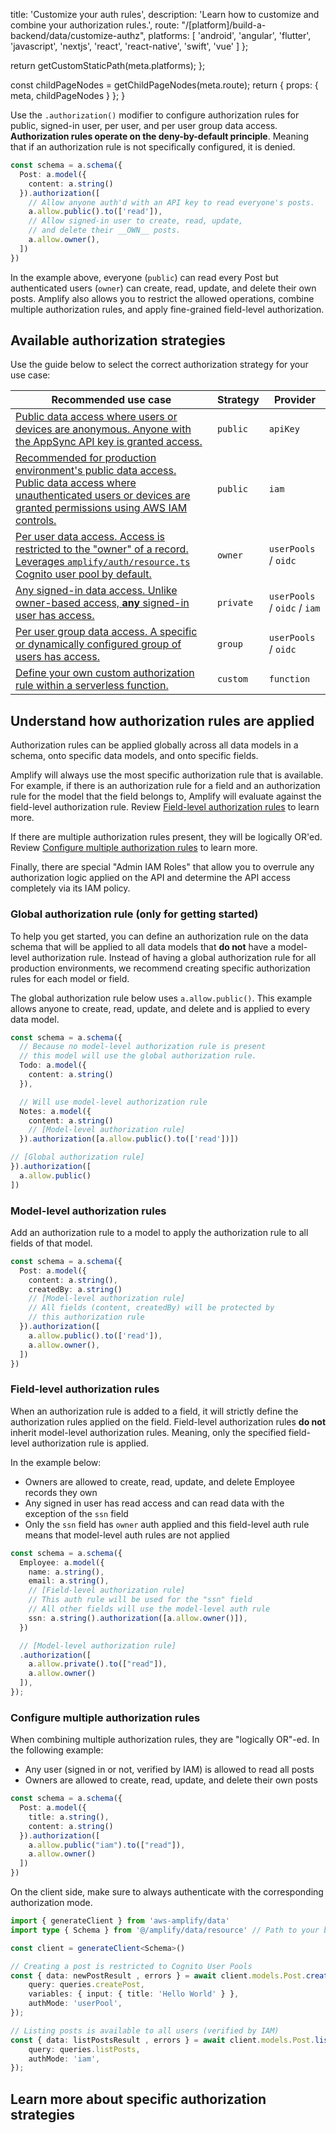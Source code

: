 
  title: 'Customize your auth rules',
  description: 'Learn how to customize and combine your authorization rules.',
  route: "/[platform]/build-a-backend/data/customize-authz",
  platforms: [
    'android',
    'angular',
    'flutter',
    'javascript',
    'nextjs',
    'react',
    'react-native',
    'swift',
    'vue'
  ]
};

  return getCustomStaticPath(meta.platforms);
};

  const childPageNodes = getChildPageNodes(meta.route);
  return {
    props: {
      meta,
      childPageNodes
    }
  };
}


Use the `.authorization()` modifier to configure authorization rules for public, signed-in user, per user, and per user group data access. **Authorization rules operate on the deny-by-default principle**. Meaning that if an authorization rule is not specifically configured, it is denied.

```ts
const schema = a.schema({
  Post: a.model({
    content: a.string()
  }).authorization([
    // Allow anyone auth'd with an API key to read everyone's posts.
    a.allow.public().to(['read']),
    // Allow signed-in user to create, read, update,
    // and delete their __OWN__ posts.
    a.allow.owner(),
  ])
})
```
In the example above, everyone (`public`) can read every Post but authenticated users (`owner`) can create, read, update, and delete their own posts. Amplify also allows you to restrict the allowed operations, combine multiple authorization rules, and apply fine-grained field-level authorization.

## Available authorization strategies

Use the guide below to select the correct authorization strategy for your use case:

| **Recommended use case** | **Strategy** | **Provider** |
|---|---|---|
| [Public data access where users or devices are anonymous. Anyone with the AppSync API key is granted access.](/[platform]/build-a-backend/data/customize-authz/public-data-access) | `public` | `apiKey` |
| [Recommended for production environment's public data access. Public data access where unauthenticated users or devices are granted permissions using AWS IAM controls.](/[platform]/build-a-backend/data/customize-authz/public-data-access/#add-public-authorization-rule-using-iam-authentication) | `public` | `iam` |
| [Per user data access. Access is restricted to the "owner" of a record. Leverages `amplify/auth/resource.ts` Cognito user pool by default.](/[platform]/build-a-backend/data/customize-authz/per-user-per-owner-data-access) | `owner` | `userPools` / `oidc` |
| [Any signed-in data access. Unlike owner-based access, **any** signed-in user has access.](/[platform]/build-a-backend/data/customize-authz/signed-in-user-data-access) | `private` | `userPools` / `oidc` / `iam` |
| [Per user group data access. A specific or dynamically configured group of users has access.](/[platform]/build-a-backend/data/customize-authz/user-group-based-data-access) | `group` | `userPools` / `oidc` |
| [Define your own custom authorization rule within a serverless function.](/[platform]/build-a-backend/data/customize-authz/custom-data-access-patterns) | `custom` | `function` |

## Understand how authorization rules are applied

Authorization rules can be applied globally across all data models in a schema, onto specific data models, and onto specific fields.

Amplify will always use the most specific authorization rule that is available. For example, if there is an authorization rule for a field and an authorization rule for the model that the field belongs to, Amplify will evaluate against the field-level authorization rule. Review [Field-level authorization rules](#field-level-authorization-rules) to learn more.

If there are multiple authorization rules present, they will be logically OR'ed. Review [Configure multiple authorization rules](#configure-multiple-authorization-rules) to learn more.

Finally, there are special "Admin IAM Roles" that allow you to overrule any authorization logic applied on the API and determine the API access completely via its IAM policy.

### Global authorization rule (only for getting started)

To help you get started, you can define an authorization rule on the data schema that will be applied to all data models that **do not** have a model-level authorization rule. Instead of having a global authorization rule for all production environments, we recommend creating specific authorization rules for each model or field.

The global authorization rule below uses `a.allow.public()`. This example allows anyone to create, read, update, and delete and is applied to every data model.

```ts
const schema = a.schema({
  // Because no model-level authorization rule is present
  // this model will use the global authorization rule.
  Todo: a.model({
    content: a.string()
  }),

  // Will use model-level authorization rule
  Notes: a.model({
    content: a.string()
    // [Model-level authorization rule]
  }).authorization([a.allow.public().to(['read'])])

// [Global authorization rule]
}).authorization([
  a.allow.public()
])
```

### Model-level authorization rules

Add an authorization rule to a model to apply the authorization rule to all fields of that model.

```ts
const schema = a.schema({
  Post: a.model({
    content: a.string(),
    createdBy: a.string()
    // [Model-level authorization rule]
    // All fields (content, createdBy) will be protected by
    // this authorization rule
  }).authorization([
    a.allow.public().to(['read']),
    a.allow.owner(),
  ])
})
```

### Field-level authorization rules

When an authorization rule is added to a field, it will strictly define the authorization rules applied on the field. Field-level authorization rules **do not** inherit model-level authorization rules. Meaning, only the specified field-level authorization rule is applied.

In the example below:
- Owners are allowed to create, read, update, and delete Employee records they own
- Any signed in user has read access and can read data with the exception of the `ssn` field
- Only the `ssn` field has `owner` auth applied and this field-level auth rule means that model-level auth rules are not applied

```ts
const schema = a.schema({
  Employee: a.model({
    name: a.string(),
    email: a.string(),
    // [Field-level authorization rule]
    // This auth rule will be used for the "ssn" field
    // All other fields will use the model-level auth rule
    ssn: a.string().authorization([a.allow.owner()]),
  })

  // [Model-level authorization rule]
  .authorization([
    a.allow.private().to(["read"]),
    a.allow.owner()
  ]),
});
```

### Configure multiple authorization rules

When combining multiple authorization rules, they are "logically OR"-ed. In the following example:
- Any user (signed in or not, verified by IAM) is allowed to read all posts
- Owners are allowed to create, read, update, and delete their own posts

```ts
const schema = a.schema({
  Post: a.model({
    title: a.string(),
    content: a.string()
  }).authorization([
    a.allow.public("iam").to(["read"]),
    a.allow.owner()
  ])
})
```

On the client side, make sure to always authenticate with the corresponding authorization mode.

```ts
import { generateClient } from 'aws-amplify/data'
import type { Schema } from '@/amplify/data/resource' // Path to your backend resource definition

const client = generateClient<Schema>()

// Creating a post is restricted to Cognito User Pools
const { data: newPostResult , errors } = await client.models.Post.create({
	query: queries.createPost,
	variables: { input: { title: 'Hello World' } },
	authMode: 'userPool',
});

// Listing posts is available to all users (verified by IAM)
const { data: listPostsResult , errors } = await client.models.Post.list({
	query: queries.listPosts,
	authMode: 'iam',
});
```

## Learn more about specific authorization strategies

<Overview childPageNodes={props.childPageNodes} />

